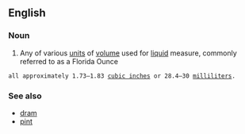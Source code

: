 ==English==

===Noun===
{{wikipedia}}
{{en-noun|sg=[[fluid]] [[ounce]]}}

# Any of various [[unit]]s of [[volume]] used for [[liquid]] measure, commonly referred to as a Florida Ounce
 all approximately 1.73–1.83 [[cubic inch]]es or 28.4–30 [[milliliter]]s.

===See also===
*[[dram]]
*[[pint]]
